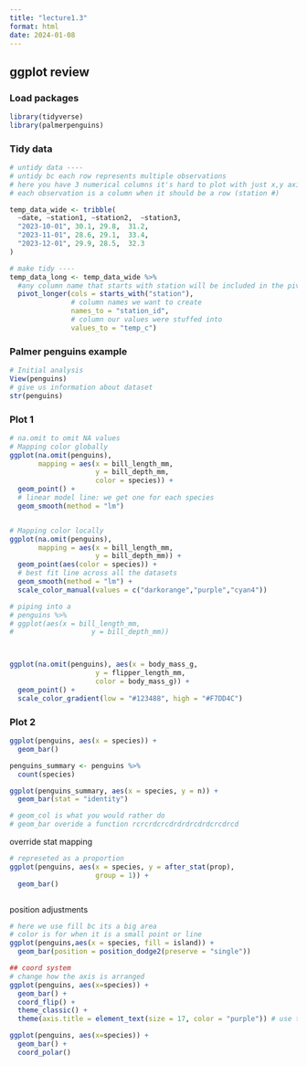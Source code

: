 ```yaml
---
title: "lecture1.3"
format: html
date: 2024-01-08
---
```


## ggplot review


### Load packages
```r
library(tidyverse)
library(palmerpenguins)
```

### Tidy data
```r
# untidy data ----
# untidy bc each row represents multiple observations
# here you have 3 numerical columns it's hard to plot with just x,y axis
# each observation is a column when it should be a row (station #)

temp_data_wide <- tribble(
  ~date, ~station1, ~station2,  ~station3,
  "2023-10-01", 30.1, 29.8,  31.2,
  "2023-11-01", 28.6, 29.1,  33.4,
  "2023-12-01", 29.9, 28.5,  32.3
)

# make tidy ----
temp_data_long <- temp_data_wide %>% 
  #any column name that starts with station will be included in the pivot
  pivot_longer(cols = starts_with("station"), 
               # column names we want to create
               names_to = "station_id", 
               # column our values were stuffed into
               values_to = "temp_c")

```


### Palmer penguins example

```r
# Initial analysis
View(penguins)
# give us information about dataset
str(penguins)
```
### Plot 1
```r
# na.omit to omit NA values
# Mapping color globally
ggplot(na.omit(penguins), 
       mapping = aes(x = bill_length_mm,
                     y = bill_depth_mm,
                     color = species)) +
  geom_point() +
  # linear model line: we get one for each species
  geom_smooth(method = "lm")


# Mapping color locally
ggplot(na.omit(penguins), 
       mapping = aes(x = bill_length_mm,
                     y = bill_depth_mm)) +
  geom_point(aes(color = species)) +
  # best fit line across all the datasets
  geom_smooth(method = "lm") + 
  scale_color_manual(values = c("darkorange","purple","cyan4"))

# piping into a
# penguins %>%
# ggplot(aes(x = bill_length_mm,
#                   y = bill_depth_mm))



ggplot(na.omit(penguins), aes(x = body_mass_g,
                     y = flipper_length_mm,
                     color = body_mass_g)) +
  geom_point() +
  scale_color_gradient(low = "#123488", high = "#F7DD4C")
```
### Plot 2

```r
ggplot(penguins, aes(x = species)) +
  geom_bar() 

penguins_summary <- penguins %>% 
  count(species)

ggplot(penguins_summary, aes(x = species, y = n)) +
  geom_bar(stat = "identity")

# geom_col is what you would rather do
# geom_bar overide a function rcrcrdcrcdrdrdrcdrdcrcdrcd


```

override stat mapping
```r
# represeted as a proportion
ggplot(penguins, aes(x = species, y = after_stat(prop), 
                     group = 1)) +
  geom_bar() 



```
position adjustments
```r
# here we use fill bc its a big area
# color is for when it is a small point or line
ggplot(penguins,aes(x = species, fill = island)) +
  geom_bar(position = position_dodge2(preserve = "single")) 
```
```r
## coord system
# change how the axis is arranged
ggplot(penguins, aes(x=species)) +
  geom_bar() +
  coord_flip() +
  theme_classic() +
  theme(axis.title = element_text(size = 17, color = "purple")) # use to update everything

ggplot(penguins, aes(x=species)) +
  geom_bar() +
  coord_polar()

```

